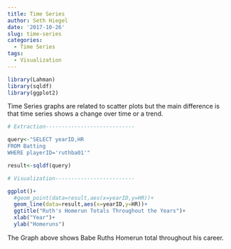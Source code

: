```yaml
---
title: Time Series
author: Seth Hiegel
date: '2017-10-26'
slug: time-series
categories:
  - Time Series
tags:
  - Visualization
---
```


```r
library(Lahman)
library(sqldf)
library(ggplot2)
```

Time Series graphs are related to scatter plots but the main difference is that time series shows a change over time or a trend. 

```r
# Extraction----------------------------

query<-"SELECT yearID,HR
FROM Batting
WHERE playerID='ruthba01'"

result<-sqldf(query)

# Visualization-------------------------

ggplot()+
  #geom_point(data=result,aes(x=yearID,y=HR))+
  geom_line(data=result,aes(x=yearID,y=HR))+
  ggtitle("Ruth's Homerun Totals Throughout the Years")+
  xlab("Year")+
  ylab("Homeruns")

```

The Graph above shows Babe Ruths Homerun total throughout his career.
